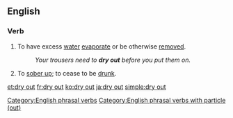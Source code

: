 ==English==

===Verb===
{{en-verb|inf=to [[dry]] [[out]]|dries out|drying out|dried out}}

# To have excess [[water]] [[evaporate]] or be otherwise [[remove]]d. 
#: ''Your trousers need to '''dry out''' before you put them on.''
# {{idiomatic}} To [[sober up]]; to cease to be [[drunk]].

[[Category:English phrasal verbs]]
[[Category:English phrasal verbs with particle (out)]]

[[et:dry out]]
[[fr:dry out]]
[[ko:dry out]]
[[ja:dry out]]
[[simple:dry out]]